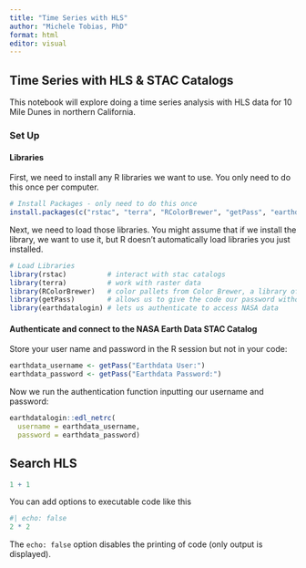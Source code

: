 ```yaml
---
title: "Time Series with HLS"
author: "Michele Tobias, PhD"
format: html
editor: visual
---
```


## Time Series with HLS & STAC Catalogs

This notebook will explore doing a time series analysis with HLS data for 10 Mile Dunes in northern California.

### Set Up

#### Libraries

First, we need to install any R libraries we want to use. You only need to do this once per computer.

```r
# Install Packages - only need to do this once 
install.packages(c("rstac", "terra", "RColorBrewer", "getPass", "earthdatalogin"))
```

Next, we need to load those libraries. You might assume that if we install the library, we want to use it, but R doesn't automatically load libraries you just installed.

```r
# Load Libraries 
library(rstac)          # interact with stac catalogs 
library(terra)          # work with raster data 
library(RColorBrewer)   # color pallets from Color Brewer, a library of colors designed for optimized readability in cartograhy 
library(getPass)        # allows us to give the code our password without it printing to the console 
library(earthdatalogin) # lets us authenticate to access NASA data
```

#### Authenticate and connect to the NASA Earth Data STAC Catalog

Store your user name and password in the R session but not in your code:

```r
earthdata_username <- getPass("Earthdata User:")
earthdata_password <- getPass("Earthdata Password:")
```

Now we run the authentication function inputting our username and password:

```r
earthdatalogin::edl_netrc(
  username = earthdata_username, 
  password = earthdata_password)
```

## Search HLS

```r
1 + 1
```

You can add options to executable code like this

```r
#| echo: false
2 * 2
```

The `echo: false` option disables the printing of code (only output is displayed).
